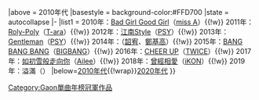 {{Navbox
|name   = Gaon單曲年榜冠軍 (2010年代)
|title  = [[Gaon Chart|Gaon]][[單曲]]2010年代年榜冠軍作品及獲得者{{#if:{{{1|}}}|（{{{1|}}}）|}}
|above  = 2010年代
|basestyle = background-color:#FFD700
|state  = autocollapse
|-
|list1 = {{nowrap begin}}
2010年：[[Bad But Good (miss A單曲)|Bad Girl Good Girl]]（[[miss A]]）{{!w}}
2011年：[[Roly-Poly (T-ara歌曲)|Roly-Poly]]（[[T-ara]]）{{!w}}
2012年：[[江南Style]]（[[PSY]]）{{!w}}
2013年：[[紳士 (歌曲)|Gentleman]]（[[PSY]]）{{!w}}
2014年：{{link-en|Some|Some (song)}}（[[韶宥]]、[[鄭基高]]）{{!w}}
2015年：[[A (BIGBANG單曲)|BANG BANG BANG]]（[[BIGBANG]]）{{!w}}
2016年：[[PAGE TWO (TWICE迷你專輯)|CHEER UP]]（[[TWICE]]）{{!w}}
2017年：[[孤單又燦爛的神－鬼怪|如初雪般走向你]]（[[李艺真|Ailee]]）{{!w}}
2018年：[[Return (iKON專輯)|曾經相愛]]（[[iKON]]）{{!w}}
2019年：溢滿（{{link-ko|M.C. The Max|엠씨 더 맥스}}）
{{nowrap end}}
|below={{Nowrap begin}}[[Template:Gaon單曲年榜冠軍 (2010年代)|2010年代]]{{!wrap}}[[Template:Gaon單曲年榜冠軍 (2020年代)|2020年代]]{{Nowrap end}}
}}
<noinclude>
[[Category:Gaon單曲年榜冠軍作品]]
</noinclude>